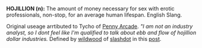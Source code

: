 '''HOJILLION (n):''' The amount of money necessary for sex with erotic professionals, non-stop, for an average human lifespan.  English Slang.

Original useage arrtibuted to Tycho of [http://www.pennyarcade.com Penny Arcade].  ''"I am not an industry analyst, so I dont feel like I'm qualified to talk about ebb and flow of hojillion dollar industries.''
Defined by [http://slashdot.org/~wildwood wildwood] of [http://slashdot.org slashdot] in this [http://games.slashdot.org/comments.pl?sid=130843&cid=10944336 post].